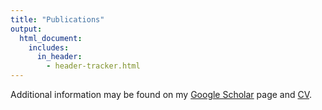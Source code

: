```yaml
---
title: "Publications"
output: 
  html_document:
    includes:
      in_header: 
        - header-tracker.html
---
```


Additional information may be found on my [Google Scholar](https://scholar.google.com/citations?user=ICpH74EAAAAJ&hl=en) page and [CV](./files/Alex_CV.pdf).


<script src="https://bibbase.org/show?bib=https%3A%2F%2Falexbiostats.github.io%2Falex_publications.bib&commas=true&jsonp=1"></script> 